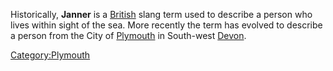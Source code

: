 Historically, '''Janner''' is a [[United Kingdom|British]] slang term used to describe a person who lives within sight of the sea. More recently the term has evolved to describe a person from the City of [[Plymouth]] in South-west [[Devon]].

[[Category:Plymouth]]
[[Category:People connected with Plymouth|  ]]